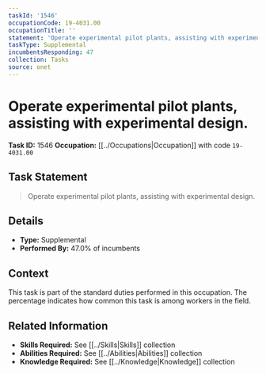 ```yaml
---
taskId: '1546'
occupationCode: 19-4031.00
occupationTitle: ''
statement: 'Operate experimental pilot plants, assisting with experimental design.'
taskType: Supplemental
incumbentsResponding: 47
collection: Tasks
source: onet
---
```

# Operate experimental pilot plants, assisting with experimental design.

**Task ID:** 1546
**Occupation:** [[../Occupations|Occupation]] with code `19-4031.00`

## Task Statement

> Operate experimental pilot plants, assisting with experimental design.

## Details

- **Type:** Supplemental
- **Performed By:** 47.0% of incumbents

## Context

This task is part of the standard duties performed in this occupation. The percentage indicates how common this task is among workers in the field.

## Related Information

- **Skills Required:** See [[../Skills|Skills]] collection
- **Abilities Required:** See [[../Abilities|Abilities]] collection
- **Knowledge Required:** See [[../Knowledge|Knowledge]] collection
